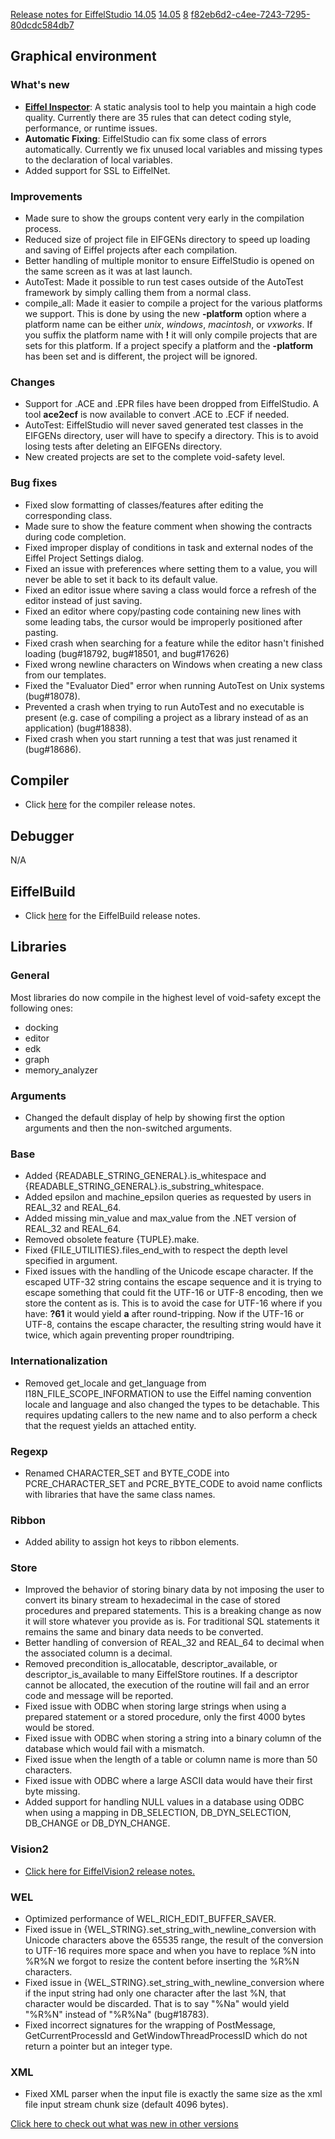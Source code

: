[[Property:title|Release notes for EiffelStudio 14.05]]
[[Property:link_title|14.05]]
[[Property:weight|8]]
[[Property:uuid|f82eb6d2-c4ee-7243-7295-80dcdc584db7]]
==Graphical environment==

===What's new===
* ''' [[Eiffel Inspector]]''': A static analysis tool to help you maintain a high code quality. Currently there are 35 rules that can detect coding style, performance, or runtime issues.
* '''Automatic Fixing''': EiffelStudio can fix some class of errors automatically. Currently we fix unused local variables and missing types to the declaration of local variables.
* Added support for SSL to EiffelNet.

===Improvements===
* Made sure to show the groups content very early in the compilation process.
* Reduced size of project file in EIFGENs directory to speed up loading and saving of Eiffel projects after each compilation.
* Better handling of multiple monitor to ensure EiffelStudio is opened on the same screen as it was at last launch.
* AutoTest: Made it possible to run test cases outside of the AutoTest framework by simply calling them from a normal class.
* compile_all: Made it easier to compile a project for the various platforms we support. This is done by using the new '''-platform''' option where a platform name can be either ''unix'', ''windows'', ''macintosh'', or ''vxworks''. If you suffix the platform name with '''!''' it will only compile projects that are sets for this platform. If a project specify a platform and the '''-platform''' has been set and is different, the project will be ignored.

===Changes===
* Support for .ACE and .EPR files have been dropped from EiffelStudio. A tool '''ace2ecf''' is now available to convert .ACE to .ECF if needed.
* AutoTest: EiffelStudio will never saved generated test classes in the EIFGENs directory, user will have to specify a directory. This is to avoid losing tests after deleting an EIFGENs directory.
* New created projects are set to the complete void-safety level.

===Bug fixes===
* Fixed slow formatting of classes/features after editing the corresponding class.
* Made sure to show the feature comment when showing the contracts during code completion.
* Fixed improper display of conditions in task and external nodes of the Eiffel Project Settings dialog.
* Fixed an issue with preferences where setting them to a value, you will never be able to set it back to its default value.
* Fixed an editor issue where saving a class would force a refresh of the editor instead of just saving.
* Fixed an editor where copy/pasting code containing new lines with some leading tabs, the cursor would be improperly positioned after pasting.
* Fixed crash when searching for a feature while the editor hasn't finished loading (bug#18792, bug#18501, and bug#17626)
* Fixed wrong newline characters on Windows when creating a new class from our templates.
* Fixed the "Evaluator Died" error when running AutoTest on Unix systems (bug#18078).
* Prevented a crash when trying to run AutoTest and no executable is present (e.g. case of compiling a project as a library instead of as an application) (bug#18838).
* Fixed crash when you start running a test that was just renamed it (bug#18686).

==Compiler==
* Click [[Major changes between ISE Eiffel 13.11 and ISE Eiffel 14.05|here]] for the compiler release notes.

==Debugger==
N/A

==EiffelBuild==
* Click [[EiffelBuild Version History|here]]  for the EiffelBuild release notes.

==Libraries==
===General===
Most libraries do now compile in the highest level of void-safety except the following ones:
* docking
* editor
* edk
* graph
* memory_analyzer

===Arguments ===
* Changed the default display of help by showing first the option arguments and then the non-switched arguments.

===Base===
* Added <e>{READABLE_STRING_GENERAL}.is_whitespace</e> and <e>{READABLE_STRING_GENERAL}.is_substring_whitespace</e>.
* Added <e>epsilon</e> and <e>machine_epsilon</e> queries as requested by users in REAL_32 and REAL_64.
* Added missing <e>min_value</e> and <e>max_value</e> from the .NET version of REAL_32 and REAL_64.
* Removed obsolete feature <e>{TUPLE}.make</e>.
* Fixed <e>{FILE_UTILITIES}.files_end_with</e> to respect the depth level specified in argument.
* Fixed issues with the handling of the Unicode escape character. If the escaped UTF-32 string contains the escape sequence and it is trying to escape something that could fit the UTF-16 or UTF-8 encoding, then we store the content as is. This is to avoid the case for UTF-16 where if you have: '''?61''' it would yield '''a''' after round-tripping. Now if the UTF-16 or UTF-8, contains the escape character, the resulting string would have it twice, which again preventing proper roundtriping.

===Internationalization===
* Removed <e>get_locale</e> and <e>get_language</e> from <e>I18N_FILE_SCOPE_INFORMATION to use the Eiffel naming convention <e>locale</e> and <e>language</e> and also changed the types to be detachable. This requires updating callers to the new name and to also perform a check that the request yields an attached entity.

===Regexp===
* Renamed CHARACTER_SET and BYTE_CODE into PCRE_CHARACTER_SET and PCRE_BYTE_CODE to avoid name conflicts with libraries that have the same class names.

===Ribbon===
* Added ability to assign hot keys to ribbon elements.

===Store===
* Improved the behavior of storing binary data by not imposing the user to convert its binary stream to hexadecimal in the case of stored procedures and prepared statements. This is a breaking change as now it will store whatever you provide as is. For traditional SQL statements it remains the same and binary data needs to be converted.
* Better handling of conversion of REAL_32 and REAL_64 to decimal when the associated column is a decimal.
* Removed precondition <e>is_allocatable</e>, <e>descriptor_available</e>, or <e>descriptor_is_available</e> to many EiffelStore routines. If a descriptor cannot be allocated, the execution of the routine will fail and an error code and message will be reported.
* Fixed issue with ODBC when storing large strings when using a prepared statement or a stored procedure, only the first 4000 bytes would be stored.
* Fixed issue with ODBC when storing a string into a binary column of the database which would fail with a mismatch.
* Fixed issue when the length of a table or column name is more than 50 characters.
* Fixed issue with ODBC where a large ASCII data would have their first byte missing.
* Added support for handling NULL values in a database using ODBC when using a mapping in DB_SELECTION, DB_DYN_SELECTION, DB_CHANGE or DB_DYN_CHANGE.

===Vision2===
* [[Revisions and Bug Fixes|Click here for EiffelVision2 release notes.]]

===WEL===
* Optimized performance of <e>WEL_RICH_EDIT_BUFFER_SAVER</e>.
* Fixed issue in <e>{WEL_STRING}.set_string_with_newline_conversion</e> with Unicode characters above the 65535 range, the result of the conversion to UTF-16 requires more space and when you have to replace %N into %R%N we forgot to resize the content before inserting the %R%N characters.
* Fixed issue in <e>{WEL_STRING}.set_string_with_newline_conversion</e> where if the input string had only one character after the last %N, that character would be discarded. That is to say "%Na" would yield "%R%N" instead of "%R%Na" (bug#18783).
* Fixed incorrect signatures for the wrapping of PostMessage, GetCurrentProcessId and GetWindowThreadProcessID which do not return a pointer but an integer type.

===XML===
* Fixed XML parser when the input file is exactly the same size as the xml file input stream chunk size (default 4096 bytes).

[[EiffelStudio release notes|Click here to check out what was new in other versions]]

